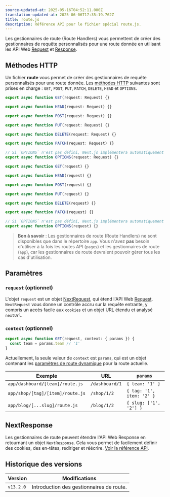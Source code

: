 ```yaml
---
source-updated-at: 2025-05-16T04:52:11.000Z
translation-updated-at: 2025-06-06T17:35:19.762Z
title: route.js
description: Référence API pour le fichier spécial route.js.
---
```


Les gestionnaires de route (Route Handlers) vous permettent de créer des gestionnaires de requête personnalisés pour une route donnée en utilisant les API Web [Request](https://developer.mozilla.org/docs/Web/API/Request) et [Response](https://developer.mozilla.org/docs/Web/API/Response).

## Méthodes HTTP

Un fichier **route** vous permet de créer des gestionnaires de requête personnalisés pour une route donnée. Les [méthodes HTTP](https://developer.mozilla.org/docs/Web/HTTP/Methods) suivantes sont prises en charge : `GET`, `POST`, `PUT`, `PATCH`, `DELETE`, `HEAD` et `OPTIONS`.

```ts filename="route.ts" switcher
export async function GET(request: Request) {}

export async function HEAD(request: Request) {}

export async function POST(request: Request) {}

export async function PUT(request: Request) {}

export async function DELETE(request: Request) {}

export async function PATCH(request: Request) {}

// Si `OPTIONS` n'est pas défini, Next.js implémentera automatiquement `OPTIONS` et définira l'en-tête Response `Allow` approprié en fonction des autres méthodes définies dans le gestionnaire de route.
export async function OPTIONS(request: Request) {}
```

```js filename="route.js" switcher
export async function GET(request) {}

export async function HEAD(request) {}

export async function POST(request) {}

export async function PUT(request) {}

export async function DELETE(request) {}

export async function PATCH(request) {}

// Si `OPTIONS` n'est pas défini, Next.js implémentera automatiquement `OPTIONS` et définira l'en-tête Response `Allow` approprié en fonction des autres méthodes définies dans le gestionnaire de route.
export async function OPTIONS(request) {}
```

> **Bon à savoir** : Les gestionnaires de route (Route Handlers) ne sont disponibles que dans le répertoire `app`. Vous n'avez **pas** besoin d'utiliser à la fois les routes API (`pages`) et les gestionnaires de route (`app`), car les gestionnaires de route devraient pouvoir gérer tous les cas d'utilisation.

## Paramètres

### `request` (optionnel)

L'objet `request` est un objet [NextRequest](/docs/app/api-reference/functions/next-request), qui étend l'API Web [Request](https://developer.mozilla.org/docs/Web/API/Request). `NextRequest` vous donne un contrôle accru sur la requête entrante, y compris un accès facile aux `cookies` et un objet URL étendu et analysé `nextUrl`.

### `context` (optionnel)

```ts filename="app/dashboard/[team]/route.js"
export async function GET(request, context: { params }) {
  const team = params.team // '1'
}
```

Actuellement, la seule valeur de `context` est `params`, qui est un objet contenant les [paramètres de route dynamique](/docs/app/building-your-application/routing/dynamic-routes) pour la route actuelle.

| Exemple                          | URL            | `params`                  |
| -------------------------------- | -------------- | ------------------------- |
| `app/dashboard/[team]/route.js`  | `/dashboard/1` | `{ team: '1' }`           |
| `app/shop/[tag]/[item]/route.js` | `/shop/1/2`    | `{ tag: '1', item: '2' }` |
| `app/blog/[...slug]/route.js`    | `/blog/1/2`    | `{ slug: ['1', '2'] }`    |

## NextResponse

Les gestionnaires de route peuvent étendre l'API Web Response en retournant un objet `NextResponse`. Cela vous permet de facilement définir des cookies, des en-têtes, rediriger et réécrire. [Voir la référence API](/docs/app/api-reference/functions/next-response).

## Historique des versions

| Version   | Modifications                        |
| --------- | ----------------------------------- |
| `v13.2.0` | Introduction des gestionnaires de route. |
